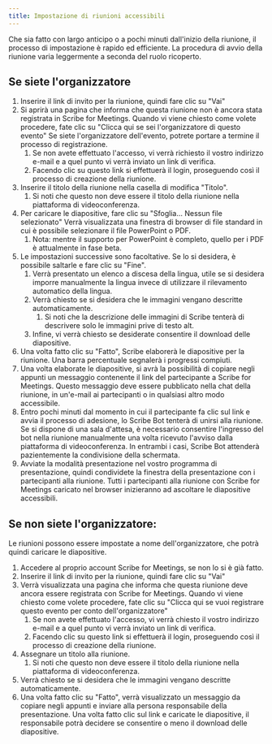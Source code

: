 ```yaml
---
title: Impostazione di riunioni accessibili
---
```



Che sia fatto con largo anticipo o a pochi minuti dall'inizio della riunione, il processo di impostazione è rapido ed efficiente. La procedura di avvio della riunione varia leggermente a seconda del ruolo ricoperto.

## Se siete l'organizzatore

1. Inserire il link di invito per la riunione, quindi fare clic su "Vai"
1. Si aprirà una pagina che informa che questa riunione non è ancora stata registrata in Scribe for Meetings. Quando vi viene chiesto come volete procedere, fate clic su "Clicca qui se sei l'organizzatore di questo evento" Se siete l'organizzatore dell'evento, potrete portare a termine il processo di registrazione.
	1. Se non avete effettuato l'accesso, vi verrà richiesto il vostro indirizzo e-mail e a quel punto vi verrà inviato un link di verifica.
	1. Facendo clic su questo link si effettuerà il login, proseguendo così il processo di creazione della riunione.
1. Inserire il titolo della riunione nella casella di modifica "Titolo".
	1. Si noti che questo non deve essere il titolo della riunione nella piattaforma di videoconferenza.
1. Per caricare le diapositive, fare clic su "Sfoglia... Nessun file selezionato" Verrà visualizzata una finestra di browser di file standard in cui è possibile selezionare il file PowerPoint o PDF.
	1. Nota: mentre il supporto per PowerPoint è completo, quello per i PDF è attualmente in fase beta.
1. Le impostazioni successive sono facoltative. Se lo si desidera, è possibile saltarle e fare clic su "Fine".
	1. Verrà presentato un elenco a discesa della lingua, utile se si desidera imporre manualmente la lingua invece di utilizzare il rilevamento automatico della lingua.
	1. Verrà chiesto se si desidera che le immagini vengano descritte automaticamente.
		1. Si noti che la descrizione delle immagini di Scribe tenterà di descrivere solo le immagini prive di testo alt.
	1. Infine, vi verrà chiesto se desiderate consentire il download delle diapositive.
1. Una volta fatto clic su "Fatto", Scribe elaborerà le diapositive per la riunione. Una barra percentuale segnalerà i progressi compiuti.
1. Una volta elaborate le diapositive, si avrà la possibilità di copiare negli appunti un messaggio contenente il link del partecipante a Scribe for Meetings. Questo messaggio deve essere pubblicato nella chat della riunione, in un'e-mail ai partecipanti o in qualsiasi altro modo accessibile.
1. Entro pochi minuti dal momento in cui il partecipante fa clic sul link e avvia il processo di adesione, lo Scribe Bot tenterà di unirsi alla riunione. Se si dispone di una sala d'attesa, è necessario consentire l'ingresso del bot nella riunione manualmente una volta ricevuto l'avviso dalla piattaforma di videoconferenza. In entrambi i casi, Scribe Bot attenderà pazientemente la condivisione della schermata.
1. Avviate la modalità presentazione nel vostro programma di presentazione, quindi condividete la finestra della presentazione con i partecipanti alla riunione. Tutti i partecipanti alla riunione con Scribe for Meetings caricato nel browser inizieranno ad ascoltare le diapositive accessibili.

## Se non siete l'organizzatore:

Le riunioni possono essere impostate a nome dell'organizzatore, che potrà quindi caricare le diapositive.
1. Accedere al proprio account Scribe for Meetings, se non lo si è già fatto.
1. Inserire il link di invito per la riunione, quindi fare clic su "Vai"
1. Verrà visualizzata una pagina che informa che questa riunione deve ancora essere registrata con Scribe for Meetings. Quando vi viene chiesto come volete procedere, fate clic su "Clicca qui se vuoi registrare questo evento per conto dell'organizzatore"
	1. Se non avete effettuato l'accesso, vi verrà chiesto il vostro indirizzo e-mail e a quel punto vi verrà inviato un link di verifica.
	1. Facendo clic su questo link si effettuerà il login, proseguendo così il processo di creazione della riunione.
1. Assegnare un titolo alla riunione.
	1. Si noti che questo non deve essere il titolo della riunione nella piattaforma di videoconferenza.
1. Verrà chiesto se si desidera che le immagini vengano descritte automaticamente.
1. Una volta fatto clic su "Fatto", verrà visualizzato un messaggio da copiare negli appunti e inviare alla persona responsabile della presentazione. Una volta fatto clic sul link e caricate le diapositive, il responsabile potrà decidere se consentire o meno il download delle diapositive.
